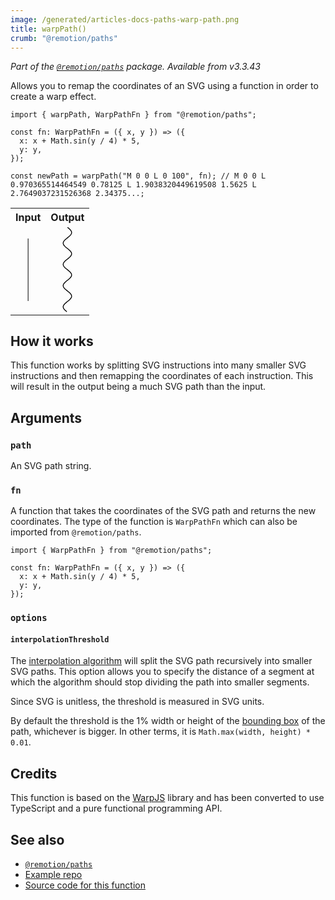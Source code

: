 ```yaml
---
image: /generated/articles-docs-paths-warp-path.png
title: warpPath()
crumb: "@remotion/paths"
---
```



<WarpTextTutorial />

_Part of the [`@remotion/paths`](/docs/paths) package. Available from v3.3.43_

Allows you to remap the coordinates of an SVG using a function in order to create a warp effect.

```tsx twoslash title="warp-path.ts"
import { warpPath, WarpPathFn } from "@remotion/paths";

const fn: WarpPathFn = ({ x, y }) => ({
  x: x + Math.sin(y / 4) * 5,
  y: y,
});

const newPath = warpPath("M 0 0 L 0 100", fn); // M 0 0 L 0.970365514464549 0.78125 L 1.9038320449619508 1.5625 L 2.7649037231526368 2.34375...;
```

<table>
<tr>
<th align="center">
Input
</th>
<th align="center">
Output
</th>
</tr>
<tr>
<td align="center">
<svg viewBox="-20 0 40 100" style={{height: 100}}>
  <path d="M 0 0 L 0 100" stroke="black" strokeWidth={3}></path>
</svg>
</td>
<td align="center">
<svg viewBox="-20 0 40 100" style={{height: 100}}>
  <path d="M 0 0 L 0.970365514464549 0.78125 L 1.9038320449619508 1.5625 L 2.7649037231526368 2.34375 L 3.5208375572726687 3.125 L 4.142888512580358 3.90625 L 4.607402566045721 4.6875 L 4.896716170937308 5.46875 L 4.999827928391245 6.25 L 4.912816925072913 7.03125 L 4.6389918292815775 7.8125 L 4.1887650759902435 8.59375 L 3.5792569250428965 9.375 L 2.8336444485370142 10.15625 L 1.9802802027065005 10.9375 L 1.0516140975653265 11.71875 L 0.08295946114673952 12.5 L -0.8888497801925157 13.28125 L -1.826859743528138 14.0625 L -2.6954017925759493 14.84375 L -3.461448868289758 15.625 L -4.095871371210911 16.40625 L -4.574544839562133 17.1875 L -4.879267302672675 17.96875 L -4.998451426581117 18.75 L -4.927565132383498 19.53125 L -4.669303932434802 20.3125 L -4.23348843117139 21.09375 L -3.6366908881738444 21.875 L -2.901605043731207 22.65625 L -2.0561831698319675 23.4375 L -1.132573160960709 24.21875 L -0.16589608273778408 25 L 0.8070893368327121 25.78125 L 1.7493844896367943 26.5625 L 2.625157791372104 27.34375 L 3.4011072083844276 28.125 L 4.047726596163411 28.90625 L 4.540427695886122 29.6875 L 4.860475124124084 30.46875 L 4.99569880192535 31.25 L 4.940956732542519 32.03125 L 4.698330530285226 32.8125 L 4.277046265344189 33.59375 L 3.693123634530507 34.375 L 2.968766798514854 35.15625 L 2.131520049504873 35.9375 L 1.2132204158241793 36.71875 L 0.24878703150539308 37.5 L -0.7251066938394417 38.28125 L -1.671427612987411 39.0625 L -2.5541910584055962 39.84375 L -3.3398291902092057 40.625 L -3.998467442168012 41.40625 L -4.505060527802941 42.1875 L -4.840344808963141 42.96875 L -4.991570812248588 43.75 L -4.952988038710723 44.53125 L -4.726063631524939 45.3125 L -4.31942658660843 46.09375 L -3.748539627622706 46.875 L -3.0351112225962185 47.65625 L -2.206270100741183 48.4375 L -1.293533659173177 49.21875 L -0.33160948675600344 50 L 0.6429244218407533 50.78125 L 1.5930105758749626 51.5625 L 2.4825211315160853 52.34375 L 3.277631684205266 53.125 L 3.9481074707543513 53.90625 L 4.468453072241857 54.6875 L 4.8188818992636255 55.46875 L 4.986068594026995 56.25 L 4.963655738551176 57.03125 L 4.752495600958368 57.8125 L 4.360617727244791 58.59375 L 3.8029236108824334 59.375 L 3.100620050702746 60.15625 L 2.280412744116503 60.9375 L 1.3734907799817961 61.71875 L 0.41434064665299114 62.5 L -0.5605651464245245 63.28125 L -1.5141549672811254 64.0625 L -2.410167742139434 64.84375 L -3.2145318139578256 65.625 L -3.896660546517933 66.40625 L -4.430615407595479 67.1875 L -4.7960923039756995 67.96875 L -4.97919366207537 68.75 L -4.972956895141175 69.53125 L -4.777619161604328 70.3125 L -4.400608346927072 71.09375 L -3.8562606118641445 71.875 L -3.165275247609673 72.65625 L -2.3539275674317985 73.4375 L -1.45306976526817 74.21875 L -0.49695773449424085 75 L 0.47805154190941496 75.78125 L 1.4348824969306184 76.5625 L 2.337150809875451 77.34375 L 3.150546951481852 78.125 L 3.8441408333030616 78.90625 L 4.391557950945079 79.6875 L 4.771982297299119 80.46875 L 4.970947909130105 81.25 L 4.980888947780822 82.03125 L 4.801427396699442 82.8125 L 4.439387435844302 83.59375 L 3.9085359463668135 84.375 L 3.229059013105301 85.15625 L 2.426794331333073 85.9375 L 1.5322487061548606 86.71875 L 0.5794380049827966 87.5 L -0.3954063251024031 88.28125 L -1.3552149893143026 89.0625 L -2.2634904370038287 89.84375 L -3.0856947124393805 90.625 L -3.7905627903034036 91.40625 L -4.351291455192668 92.1875 L -4.746558516955883 92.96875 L -4.9613336053280985 93.75 L -4.987449712697998 94.53125 L -4.823913751602394 95.3125 L -4.476944317731847 96.09375 L -3.9597352224766382 96.875 L -3.2919537868915727 97.65625 L -2.4989929748834614 98.4375 L -1.6110058039005881 99.21875 L -0.6617587504888651 100" fill="transparent" stroke="black" strokeWidth={3}></path>
</svg>
</td>
</tr>
</table>

## How it works

This function works by splitting SVG instructions into many smaller SVG instructions and then remapping the coordinates of each instruction. This will result in the output being a much SVG path than the input.

## Arguments

### `path`

An SVG path string.

### `fn`

A function that takes the coordinates of the SVG path and returns the new coordinates. The type of the function is `WarpPathFn` which can also be imported from `@remotion/paths`.

```tsx twoslash
import { WarpPathFn } from "@remotion/paths";

const fn: WarpPathFn = ({ x, y }) => ({
  x: x + Math.sin(y / 4) * 5,
  y: y,
});
```

### `options`

#### `interpolationThreshold`

The [interpolation algorithm](/docs/paths/warp-path#how-it-works) will split the SVG path recursively into smaller SVG paths. This option allows you to specify the distance of a segment at which the algorithm should stop dividing the path into smaller segments.

Since SVG is unitless, the threshold is measured in SVG units.

By default the threshold is the 1% width or height of the [bounding box](/docs/paths/get-bounding-box) of the path, whichever is bigger. In other terms, it is `Math.max(width, height) * 0.01`.

## Credits

This function is based on the [WarpJS](https://benjamminf.github.io/warpjs/) library and has been converted to use TypeScript and a pure functional programming API.

## See also

- [`@remotion/paths`](/docs/paths)
- [Example repo](https://github.com/remotion-dev/text-warping)
- [Source code for this function](https://github.com/remotion-dev/remotion/blob/main/packages/paths/src/warp-path/index.ts)
